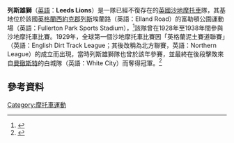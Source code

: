 '''列斯雄獅'''（[[英語|英語]]：'''Leeds Lions'''）是一隊已經不復存在的[[英國|英國]][[沙地摩托車|沙地摩托車]]隊，其基地位於該國[[英格蘭|英格蘭]][[西約克郡|西約克郡]][[列斯|列斯]]埃蘭路（英語：Elland Road）的富勒頓公園運動場（英語：Fullerton Park Sports Stadium），<ref>{{Cite web |url= http://www.defunctspeedway.co.uk/Leeds.htm |title= Defunct Speedway Tracks |accessdate= 2014年4月7日 |author= John Skinner |year= 2005 |publisher= Defunct Speedway Tracks |language= en |archive-date= 2020年10月24日 |archive-url= https://web.archive.org/web/20201024032347/http://www.defunctspeedway.co.uk/Leeds.htm |dead-url= no }}</ref>該隊曾在1928年至1938年間參與沙地摩托車比賽。1929年，全球第一個沙地摩托車比賽因「英格蘭泥土賽道聯賽」（英語：English Dirt Track League；其後改稱為北方聯賽，英語：Northern League）的成立而出現，當時列斯雄獅隊也曾於該年參賽，並最終在後段擊敗來自[[曼徹斯特|曼徹斯特]]的白城隊（英語：White City）而奪得冠軍。<ref>{{cite web | title = Exeter 1929 | work = Exeter Speedway | year = 2004 | url = http://myweb.tiscali.co.uk/speedwayyears/1929.html | accessdate = 2014年4月7日 | language = en | archive-url = https://web.archive.org/web/20121008101318/http://myweb.tiscali.co.uk/speedwayyears/1929.html | archive-date = 2012年10月8日 | dead-url = yes }}</ref>

==參考資料==
{{reflist}}

[[Category:摩托車運動|Category:摩托車運動]]